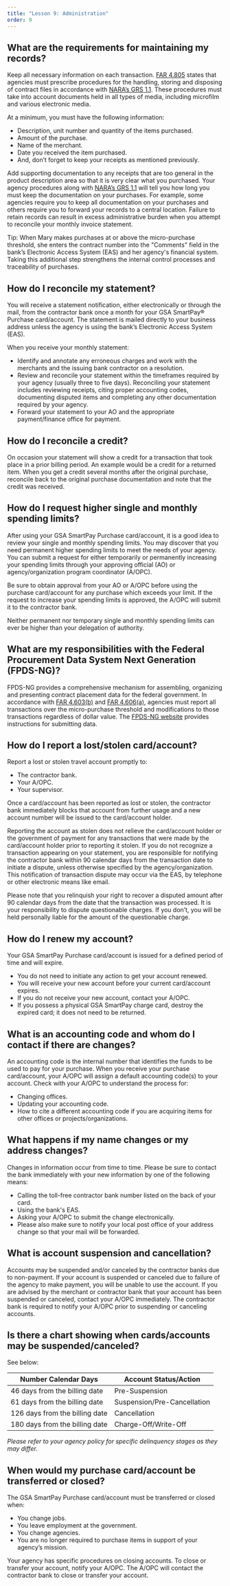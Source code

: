 ```yaml
---
title: "Lesson 9: Administration"
order: 9
---
```

## What are the requirements for maintaining my records?

Keep all necessary information on each transaction. [FAR 4.805](https://www.acquisition.gov/far/4.805) states that agencies must prescribe procedures for the handling, storing and disposing of contract files in accordance with [NARA’s GRS 1.1](https://www.archives.gov/files/records-mgmt/grs/grs01-1.pdf). These procedures must take into account documents held in all types of media, including microfilm and various electronic media.

At a minimum, you must have the following information:

- Description, unit number and quantity of the items purchased.
- Amount of the purchase.
- Name of the merchant.
- Date you received the item purchased.
- And, don’t forget to keep your receipts as mentioned previously.

Add supporting documentation to any receipts that are too general in the product description area so that it is very clear what you purchased. Your agency procedures along with [NARA’s GRS 1.1](https://www.archives.gov/files/records-mgmt/grs/grs01-1.pdf) will tell you how long you must keep the documentation on your purchases. For example, some agencies require you to keep all documentation on your purchases and others require you to forward your records to a central location. Failure to retain records can result in excess administrative burden when you attempt to reconcile your monthly invoice statement.

Tip: When Mary makes purchases at or above the micro-purchase threshold, she enters the contract number into the "Comments" field in the bank’s Electronic Access System (EAS) and her agency's financial system. Taking this additional step strengthens the internal control processes and traceability of purchases.

## How do I reconcile my statement?
You will receive a statement notification, either electronically or through the mail, from the contractor bank once a month for your GSA SmartPay® Purchase card/account. The statement is mailed directly to your business address unless the agency is using the bank’s Electronic Access System (EAS).

When you receive your monthly statement:
- Identify and annotate any erroneous charges and work with the merchants and the issuing bank contractor on a resolution.
- Review and reconcile your statement within the timeframes required by your agency (usually three to five days). Reconciling your statement includes reviewing receipts, citing proper accounting codes, documenting disputed items and completing any other documentation required by your agency.
- Forward your statement to your AO and the appropriate payment/finance office for payment.

## How do I reconcile a credit?
On occasion your statement will show a credit for a transaction that took place in a prior billing period. An example would be a credit for a returned item. When you get a credit several months after the original purchase, reconcile back to the original purchase documentation and note that the credit was received.

## How do I request higher single and monthly spending limits?
After using your GSA SmartPay Purchase card/account, it is a good idea to review your single and monthly spending limits. You may discover that you need permanent higher spending limits to meet the needs of your agency. You can submit a request for either temporarily or permanently increasing your spending limits through your approving official (AO) or agency/organization program coordinator (A/OPC).

Be sure to obtain approval from your AO or A/OPC before using the purchase card/account for any purchase which exceeds your limit. If the request to increase your spending limits is approved, the A/OPC will submit it to the contractor bank.

Neither permanent nor temporary single and monthly spending limits can ever be higher than your delegation of authority.

## What are my responsibilities with the Federal Procurement Data System Next Generation (FPDS-NG)?
FPDS-NG provides a comprehensive mechanism for assembling, organizing and presenting contract placement data for the federal government. In accordance with [FAR 4.603(b)](https://www.acquisition.gov/far/4.603) and [FAR 4.606(a)](https://www.acquisition.gov/far/4.606), agencies must report all transactions over the micro-purchase threshold and modifications to those transactions regardless of dollar value. The [FPDS-NG website](https://www.fpds.gov/) provides instructions for submitting data.

## How do I report a lost/stolen card/account?
Report a lost or stolen travel account promptly to:

- The contractor bank.
- Your A/OPC.
- Your supervisor.

Once a card/account has been reported as lost or stolen, the contractor bank immediately blocks that account from further usage and a new account number will be issued to the card/account holder.

Reporting the account as stolen does not relieve the card/account holder or the government of payment for any transactions that were made by the card/account holder prior to reporting it stolen. If you do not recognize a transaction appearing on your statement, you are responsible for notifying the contractor bank within 90 calendar days from the transaction date to initiate a dispute, unless otherwise specified by the agency/organization. This notification of transaction dispute may occur via the EAS, by telephone or other electronic means like email.

Please note that you relinquish your right to recover a disputed amount after 90 calendar days from the date that the transaction was processed. It is your responsibility to dispute questionable charges. If you don’t, you will be held personally liable for the amount of the questionable charge.

## How do I renew my account?
Your GSA SmartPay Purchase card/account is issued for a defined period of time and will expire.

- You do not need to initiate any action to get your account renewed.
- You will receive your new account before your current card/account expires.
- If you do not receive your new account, contact your A/OPC.
- If you possess a physical GSA SmartPay charge card, destroy the expired card; it does not need to be returned.

## What is an accounting code and whom do I contact if there are changes?
An accounting code is the internal number that identifies the funds to be used to pay for your purchase. When you receive your purchase card/account, your A/OPC will assign a default accounting code(s) to your account. Check with your A/OPC to understand the process for:
- Changing offices.
- Updating your accounting code.
- How to cite a different accounting code if you are acquiring items for other offices or projects/organizations.

## What happens if my name changes or my address changes?
Changes in information occur from time to time. Please be sure to contact the bank immediately with your new information by one of the following means:
- Calling the toll-free contractor bank number listed on the back of your card.
- Using the bank's EAS.
- Asking your A/OPC to submit the change electronically.
- Please also make sure to notify your local post office of your address change so that your mail will be forwarded.

## What is account suspension and cancellation?
Accounts may be suspended and/or canceled by the contractor banks due to non-payment. If your account is suspended or canceled due to failure of the agency to make payment, you will be unable to use the account. If you are advised by the merchant or contractor bank that your account has been suspended or canceled, contact your A/OPC immediately. The contractor bank is required to notify your A/OPC prior to suspending or canceling accounts.

## Is there a chart showing when cards/accounts may be suspended/canceled?
See below:


| Number Calendar Days | Account Status/Action |
| -------------------- | --------------------- |
| 46 days from the billing date | Pre-Suspension |
| 61 days from the billing date | Suspension/Pre-Cancellation |
| 126 days from the billing date | Cancellation |
| 180 days from the billing date | Charge-Off/Write-Off|

*Please refer to your agency policy for specific delinquency stages as they may differ.*

## When would my purchase card/account be transferred or closed?
The GSA SmartPay Purchase card/account must be transferred or closed when:
- You change jobs.
- You leave employment at the government.
- You change agencies.
- You are no longer required to purchase items in support of your agency’s mission.

Your agency has specific procedures on closing accounts. To close or transfer your account, notify your A/OPC. The A/OPC will contact the contractor bank to close or transfer your account.
